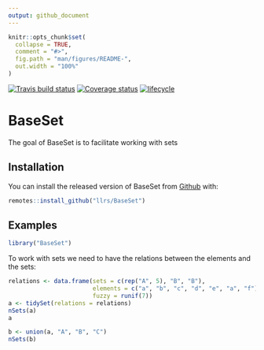 ```yaml
---
output: github_document
---
```


<!-- README.md is generated from README.Rmd. Please edit that file -->

```r
knitr::opts_chunk$set(
  collapse = TRUE,
  comment = "#>",
  fig.path = "man/figures/README-",
  out.width = "100%"
)
```
[![Travis build status](https://travis-ci.org/llrs/BaseSet.svg?branch=master)](https://travis-ci.org/llrs/BaseSet)
[![Coverage status](https://codecov.io/gh/llrs/BaseSet/branch/master/graph/badge.svg)](https://codecov.io/github/llrs/BaseSet?branch=master)
[![lifecycle](https://img.shields.io/badge/lifecycle-experimental-orange.svg)](https://www.tidyverse.org/lifecycle/#experimental)

# BaseSet

The goal of BaseSet is to facilitate working with sets

## Installation

You can install the released version of BaseSet from [Github](https://github.com/llrs/BaseSet) with:

```r
remotes::install_github("llrs/BaseSet")
```
 
## Examples

```r
library("BaseSet")
```

To work with sets we need to have the relations between the elements and the sets:

```r
relations <- data.frame(sets = c(rep("A", 5), "B", "B"), 
                        elements = c("a", "b", "c", "d", "e", "a", "f"),
                        fuzzy = runif(7))
a <- tidySet(relations = relations)
nSets(a)
a
```

```r
b <- union(a, "A", "B", "C")
nSets(b)
```

